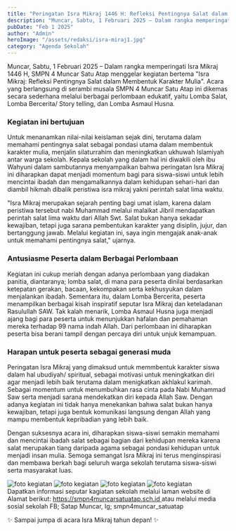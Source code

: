 ```yaml
---
title: "Peringatan Isra Mikraj 1446 H: Refleksi Pentingnya Salat dalam Membentuk Karakter Mulia"
description: "Muncar, Sabtu, 1 Februari 2025 – Dalam rangka memperingati Isra Mikraj 1446 H, SMPN 4 Muncar Satu Atap menggelar kegiatan bertema Isra Mikraj: Refleksi Pentingnya Salat dalam Membentuk Karakter Mulia"
pubDate: "Feb 1 2025"
author: "Admin"
heroImage: "/assets/redaksi/isra-miraj1.jpg"
category: "Agenda Sekolah"
---
```



Muncar, Sabtu, 1 Februari 2025 – Dalam rangka memperingati Isra Mikraj 1446 H, SMPN 4 Muncar Satu Atap menggelar kegiatan bertema "Isra Mikraj: Refleksi Pentingnya Salat dalam Membentuk Karakter Mulia". Acara yang berlangsung di serambi musala SMPN 4 Muncar Satu Atap ini dikemas secara sederhana melalui berbagai perlombaan edukatif, yaitu Lomba Salat, Lomba Bercerita/ Story telling, dan Lomba Asmaul Husna.

### Kegiatan ini bertujuan

Untuk menanamkan nilai-nilai keislaman sejak dini, terutama dalam memahami pentingnya salat sebagai pondasi utama dalam membentuk karakter mulia, menjalin silaturrahim dan meningkatkan ukhuwah Islamiyah antar warga sekolah. Kepala sekolah yang dalam hal ini diwakili oleh ibu Wahyuni dalam sambutannya menyampaikan bahwa peringatan Isra Mikraj ini diharapkan dapat menjadi momentum bagi para siswa-siswi untuk lebih mencintai ibadah dan mengamalkannya dalam kehidupan sehari-hari dan diambil hikmah dibalik peristiwa isra mikraj yakni perintah salat lima waktu.

"Isra Mikraj merupakan sejarah penting bagi umat islam, karena dalam peristiwa tersebut nabi Muhammad melalui malaikat Jibril mendapatkan perintah salat lima waktu dari Allah Swt. Salat bukan hanya sekadar kewajiban, tetapi juga sarana pembentukan karakter yang disiplin, jujur, dan bertanggung jawab. Melalui kegiatan ini, saya ingin mengajak anak-anak untuk memahami pentingnya salat," ujarnya.

### Antusiasme Peserta dalam Berbagai Perlombaan

Kegiatan ini cukup meriah dengan adanya perlombaan yang diadakan panitia, diantaranya; lomba salat, di mana para peserta dinilai berdasarkan ketepatan gerakan, bacaan, kekompakan serta kekhusyukan dalam menjalankan ibadah. Sementara itu, dalam Lomba Bercerita, peserta menampilkan berbagai kisah inspiratif seputar Isra Mikraj dan keteladanan Rasulullah SAW. Tak kalah menarik, Lomba Asmaul Husna juga menjadi ajang bagi para peserta untuk menunjukkan hafalan dan pemahaman mereka terhadap 99 nama indah Allah. Dari perlombaan ini diharapkan peserta bisa berani tampil dengan percaya diri untuk unjuk kemampuan.

### Harapan untuk peserta sebagai generasi muda

Peringatan Isra Mikraj yang dimaksud untuk memmbentuk karakter siswa dalam hal ubudiyah/ spiritual, sebagai motivasi untuk meningkatkan diri agar menjadi lebih baik terutama dalam menigkatkan akhlakul karimah. Sebagai momentum untuk menumbuhkan rasa cinta pada Nabi Muhammad Saw serta menjadi sarana mendekatkan diri kepada Allah Saw. Dengan adanya kegiatan ini tidak hanya menekankan bahwa salat bukan hanya kewajiban, tetapi juga bentuk komunikasi langsung dengan Allah yang mampu membentuk kepribadian yang lebih baik.

Dengan suksesnya acara ini, diharapkan siswa-siswi semakin memahami dan mencintai ibadah salat sebagai bagian dari kehidupan mereka karena salat merupakan tiang daripada agama sebagai pondasi kehidupan untuk menjadi insan mulia. Semoga semangat Isra Mikraj ini terus menginspirasi dan membawa berkah bagi seluruh warga sekolah terutama siswa-siswi serta masyarakat luas.

<div class="grid grid-cols-2 gap-x-4">
  <Image
    src="/assets/redaksi/isra-miraj2.jpg"
    alt="foto kegiatan"
    width={400}
    height={300}
    loading="lazy"
  />
  <Image
    src="/assets/redaksi/isra-miraj3.jpg"
    alt="foto kegiatan"
    width={400}
    height={300}
    loading="lazy"
  />
  <Image
    src="/assets/redaksi/isra-miraj4.jpg"
    alt="foto kegiatan"
    width={400}
    height={300}
    loading="lazy"
  />
  <Image
    src="/assets/redaksi/isra-miraj5.jpg"
    alt="foto kegiatan"
    width={400}
    height={300}
    loading="lazy"
  />
</div>
Dapatkan informasi seputar kagiatan sekolah melalui laman website di Alamat
berikut: <a href="https://smpn4muncarsatuatap.sch.id">
  https://smpn4muncarsatuatap.sch.id
</a> atau melalui media sosial sekolah FB; Satap Muncar, Ig;
smpn4muncar_satuatap

✨ Sampai jumpa di acara Isra Mikraj tahun depan! ✨
